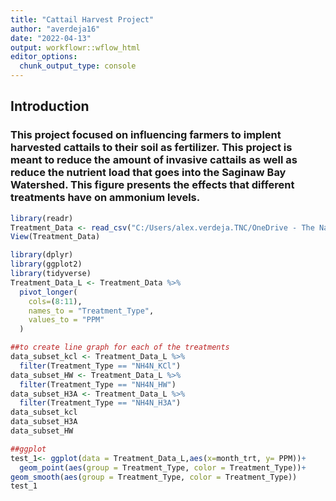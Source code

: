 ```yaml
---
title: "Cattail Harvest Project"
author: "averdeja16"
date: "2022-04-13"
output: workflowr::wflow_html
editor_options:
  chunk_output_type: console
---
```


## Introduction
### This project focused on influencing farmers to implent harvested cattails to their soil as fertilizer. This project is meant to reduce the amount of invasive cattails as well as reduce the nutrient load that goes into the Saginaw Bay Watershed. This figure presents the effects that different treatments have on ammonium levels. 

```r
library(readr)
Treatment_Data <- read_csv("C:/Users/alex.verdeja.TNC/OneDrive - The Nature Conservancy/Desktop/Cattail_Harvest/Cattail_Harvest_Data_Visualization/Treatment_Data.csv")
View(Treatment_Data)

library(dplyr)
library(ggplot2)
library(tidyverse)
Treatment_Data_L <- Treatment_Data %>%
  pivot_longer(
    cols=(8:11),
    names_to = "Treatment_Type",
    values_to = "PPM"
  )

##to create line graph for each of the treatments 
data_subset_kcl <- Treatment_Data_L %>%
  filter(Treatment_Type == "NH4N_KCl")
data_subset_HW <- Treatment_Data_L %>%
  filter(Treatment_Type == "NH4N_HW")
data_subset_H3A <- Treatment_Data_L %>%
  filter(Treatment_Type == "NH4N_H3A")
data_subset_kcl
data_subset_H3A
data_subset_HW

##ggplot
test_1<- ggplot(data = Treatment_Data_L,aes(x=month_trt, y= PPM))+
  geom_point(aes(group = Treatment_Type, color = Treatment_Type))+
geom_smooth(aes(group = Treatment_Type, color = Treatment_Type))
test_1
```

